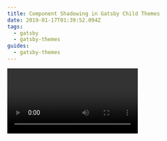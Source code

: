 ```yaml
---
title: Component Shadowing in Gatsby Child Themes
date: 2019-01-17T01:39:52.094Z
tags:
  - gatsby
  - gatsby-themes
guides:
  - gatsby-themes
---
```


<Video url="https://www.youtube.com/watch?v=Jzx8UrTdYOk" />

Today
[on stream](https://www.youtube.com/watch?v=Jzx8UrTdYOk) I
worked through the final steps for implementing Child
Theming for Gatsby. The interesting outcomes of this are
that

1. Themes can now depend on other themes as "parents"
1. Component Shadowing works across all ancestors and has
   been moved to the root of the `src` directory.

In this post I'll be referencing work from the
[gatsby-theme-examples](https://github.com/ChristopherBiscardi/gatsby-theme-examples/pull/13)
repo

# Multiple Themes

The way I chose to split up the original `gatsby-theme-blog`
was into two basic pieces. `gatsby-theme-blog-core` would
hold the data structures while `gatsby-theme-blog` would
handle the UI layer. Since this isn't a post about child
theming itself but rather Component Shadowing, that's really
all you have to know for now.

# Component Shadowing

The idea behind Component Shadowing is fairly small. If we
have some file in our theme `theme/a/b.js`, then we can
replace this component at build time by creating a different
file in our own site at `our-site/a/theme/b.js`. This means
that themes can take advantage of Component Shadowing for
replacing brand colors, the way a blog post renders, or
anything else that can be represented as a file.

Until now, Component Shadowing was only enabled for files
placed in `src/components`. This choice was made to limit
the blast radius while we evaluated the feature itself. As
it turns out, people start putting everything in
`src/components` to take advantage of Shadowing. As a result
we've moved the supported directory up one level to `src`.

The impact of this change is that Shadowing is enabled by
default for the entire `src/` directory. Since
`gastby-theme-blog-core` is a parent of `gatsby-theme-blog`
we have the following set of files.

- gatsby-theme-blog-core
  - `src/components/blog-post.js`
- gatsby-theme-blog
  - `src/gatsby-theme-blog-core/components/blog-post.js`
- blog-b-core (a user's site)
  - `src/gatsby-theme-blog-core/components/blog-post.js`

Remember that the order for how this file gets resolved is
the same order that we use for composition. In our case, it
is [`gatsby-theme-blog-core`, `gatsby-theme-blog`,
`user-site`]. The last entry in the array wins.

`gatsby-theme-blog-core` offers a shadowable component that
handles rendering for a blog post page template at
`src/components/blog-post.js`. The only thing this component
does is dump the props onto the page inside of a `<pre>`
tag.

```js
import React from "react";

export default props => (
  <pre style={{ whiteSpace: "pre-wrap" }}>
    {JSON.stringify(props, null, 2)}
  </pre>
);
```

`gatsby-theme-blog`, being responsible for the UI layer,
shadows this component by using a file at
`src/gatsby-theme-blog-core/components/blog-post.js`. This
file includes a React component, set of styles, and a much
nicer rendering of the props we have. Because
`gatsby-theme-blog` is included "later", it's version of the
blog-post rendering wins.

Then, when we used `gatsby-theme-blog` in our own site, we
decided we wanted the blog post to render differently than
the child theme, so we created a new file in our site at
`src/gatsby-theme-blog-core/components/blog-post.js`. This
is a very similar location to when we shadowed the blog post
component in the child theme. Because the user's site is
always included last, the new blog post file wins over both
themes.

## Fin

Component Shadowing is a powerful way for people who are
unfamiliar with GraphQL to get started building out their
own sites. A child theme could be a collection of these
shadowed components that use any set of technologies without
needing to worry about writing new GraphQL queries to get
data: The page structure and content is already
well-defined.
